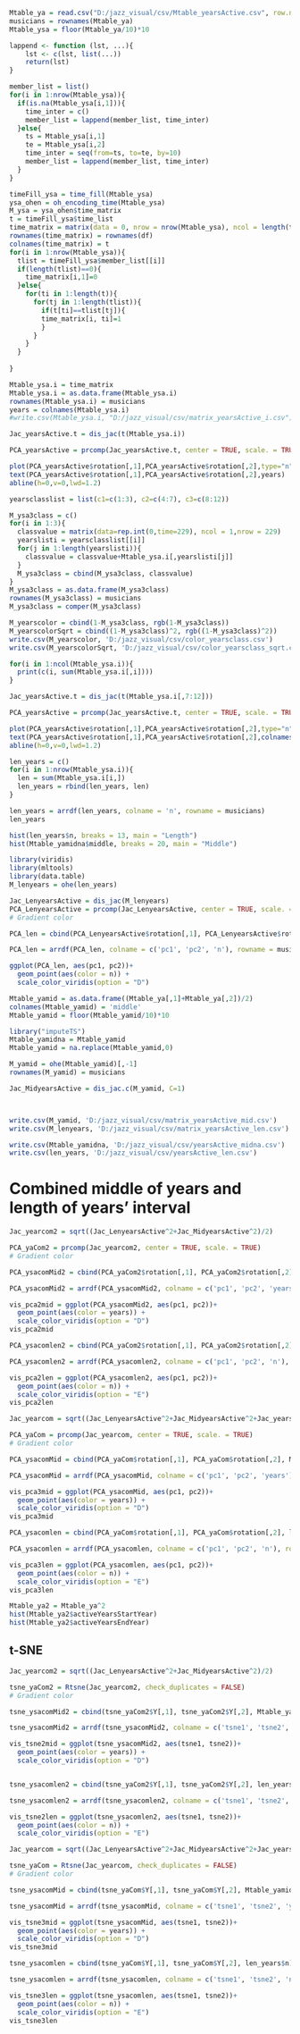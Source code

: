 ```r
Mtable_ya = read.csv("D:/jazz_visual/csv/Mtable_yearsActive.csv", row.names = 1)[,2:3]
musicians = rownames(Mtable_ya)
Mtable_ysa = floor(Mtable_ya/10)*10
```

```r
lappend <- function (lst, ...){
    lst <- c(lst, list(...))
    return(lst)
}

member_list = list()
for(i in 1:nrow(Mtable_ysa)){
  if(is.na(Mtable_ysa[i,1])){
    time_inter = c()
    member_list = lappend(member_list, time_inter)
  }else{
    ts = Mtable_ysa[i,1]
    te = Mtable_ysa[i,2]
    time_inter = seq(from=ts, to=te, by=10)
    member_list = lappend(member_list, time_inter)
  } 
}

timeFill_ysa = time_fill(Mtable_ysa)
ysa_ohen = oh_encoding_time(Mtable_ysa)
M_ysa = ysa_ohen$time_matrix
t = timeFill_ysa$time_list
time_matrix = matrix(data = 0, nrow = nrow(Mtable_ysa), ncol = length(t))
rownames(time_matrix) = rownames(df)
colnames(time_matrix) = t
for(i in 1:nrow(Mtable_ysa)){
  tlist = timeFill_ysa$member_list[[i]]
  if(length(tlist)==0){
    time_matrix[i,1]=0
  }else{
    for(ti in 1:length(t)){
      for(tj in 1:length(tlist)){
        if(t[ti]==tlist[tj]){
        time_matrix[i, ti]=1
        }
      }
    }
  }
  
}

Mtable_ysa.i = time_matrix
Mtable_ysa.i = as.data.frame(Mtable_ysa.i)
rownames(Mtable_ysa.i) = musicians
years = colnames(Mtable_ysa.i)
#write.csv(Mtable_ysa.i, "D:/jazz_visual/csv/matrix_yearsActive_i.csv")
```

```r
Jac_yearsActive.t = dis_jac(t(Mtable_ysa.i))

PCA_yearsActive = prcomp(Jac_yearsActive.t, center = TRUE, scale. = TRUE)

plot(PCA_yearsActive$rotation[,1],PCA_yearsActive$rotation[,2],type="n",xlab="PC1",ylab="PC2",main="Active years interval ",cex.axis=1.2,cex.lab=1.2,cex.main=1.6)
text(PCA_yearsActive$rotation[,1],PCA_yearsActive$rotation[,2],years)
abline(h=0,v=0,lwd=1.2)
```

```r

yearsclasslist = list(c1=c(1:3), c2=c(4:7), c3=c(8:12))

M_ysa3class = c()
for(i in 1:3){
  classvalue = matrix(data=rep.int(0,time=229), ncol = 1,nrow = 229)
  yearslisti = yearsclasslist[[i]]
  for(j in 1:length(yearslisti)){
    classvalue = classvalue+Mtable_ysa.i[,yearslisti[j]]
  }
  M_ysa3class = cbind(M_ysa3class, classvalue)
}
M_ysa3class = as.data.frame(M_ysa3class)
rownames(M_ysa3class) = musicians
M_ysa3class = comper(M_ysa3class)
```

```r
M_yearscolor = cbind(1-M_ysa3class, rgb(1-M_ysa3class))
M_yearscolorSqrt = cbind((1-M_ysa3class)^2, rgb((1-M_ysa3class)^2))
write.csv(M_yearscolor, 'D:/jazz_visual/csv/color_yearsclass.csv')
write.csv(M_yearscolorSqrt, 'D:/jazz_visual/csv/color_yearsclass_sqrt.csv')
```


```r
for(i in 1:ncol(Mtable_ysa.i)){
  print(c(i, sum(Mtable_ysa.i[,i])))
}
```

```r
Jac_yearsActive.t = dis_jac(t(Mtable_ysa.i[,7:12]))

PCA_yearsActive = prcomp(Jac_yearsActive.t, center = TRUE, scale. = TRUE)

plot(PCA_yearsActive$rotation[,1],PCA_yearsActive$rotation[,2],type="n",xlab="PC1",ylab="PC2",main="Active years interval ",cex.axis=1.2,cex.lab=1.2,cex.main=1.6)
text(PCA_yearsActive$rotation[,1],PCA_yearsActive$rotation[,2],colnames(Jac_yearsActive.t))
abline(h=0,v=0,lwd=1.2)
```

```r
len_years = c()
for(i in 1:nrow(Mtable_ysa.i)){
  len = sum(Mtable_ysa.i[i,])
  len_years = rbind(len_years, len)
}

len_years = arrdf(len_years, colname = 'n', rowname = musicians)
len_years
```

```r
hist(len_years$n, breaks = 13, main = "Length")
hist(Mtable_yamidna$middle, breaks = 20, main = "Middle")
```
```r
library(viridis)
library(mltools)
library(data.table)
M_lenyears = ohe(len_years)

Jac_LenyearsActive = dis_jac(M_lenyears)
PCA_LenyearsActive = prcomp(Jac_LenyearsActive, center = TRUE, scale. = TRUE)
# Gradient color

PCA_len = cbind(PCA_LenyearsActive$rotation[,1], PCA_LenyearsActive$rotation[,2], len_years$n)

PCA_len = arrdf(PCA_len, colname = c('pc1', 'pc2', 'n'), rowname = musicians)

ggplot(PCA_len, aes(pc1, pc2))+
  geom_point(aes(color = n)) +
  scale_color_viridis(option = "D")
```

```r
Mtable_yamid = as.data.frame((Mtable_ya[,1]+Mtable_ya[,2])/2)
colnames(Mtable_yamid) = 'middle'
Mtable_yamid = floor(Mtable_yamid/10)*10

library("imputeTS")
Mtable_yamidna = Mtable_yamid
Mtable_yamid = na.replace(Mtable_yamid,0)

M_yamid = ohe(Mtable_yamid)[,-1]
rownames(M_yamid) = musicians

Jac_MidyearsActive = dis_jac.c(M_yamid, C=1)



write.csv(M_yamid, 'D:/jazz_visual/csv/matrix_yearsActive_mid.csv')
write.csv(M_lenyears, 'D:/jazz_visual/csv/matrix_yearsActive_len.csv')

write.csv(Mtable_yamidna, 'D:/jazz_visual/csv/yearsActive_midna.csv')
write.csv(len_years, 'D:/jazz_visual/csv/yearsActive_len.csv')
```

# Combined middle of years and length of years' interval

```r
Jac_yearcom2 = sqrt((Jac_LenyearsActive^2+Jac_MidyearsActive^2)/2)

PCA_yaCom2 = prcomp(Jac_yearcom2, center = TRUE, scale. = TRUE)
# Gradient color

PCA_ysacomMid2 = cbind(PCA_yaCom2$rotation[,1], PCA_yaCom2$rotation[,2], Mtable_yamidna$middle)

PCA_ysacomMid2 = arrdf(PCA_ysacomMid2, colname = c('pc1', 'pc2', 'years'), rowname = musicians)

vis_pca2mid = ggplot(PCA_ysacomMid2, aes(pc1, pc2))+
  geom_point(aes(color = years)) +
  scale_color_viridis(option = "D")
vis_pca2mid

PCA_ysacomlen2 = cbind(PCA_yaCom2$rotation[,1], PCA_yaCom2$rotation[,2], len_years$n)

PCA_ysacomlen2 = arrdf(PCA_ysacomlen2, colname = c('pc1', 'pc2', 'n'), rowname = musicians)

vis_pca2len = ggplot(PCA_ysacomlen2, aes(pc1, pc2))+
  geom_point(aes(color = n)) +
  scale_color_viridis(option = "E")
vis_pca2len
```

```r
Jac_yearcom = sqrt((Jac_LenyearsActive^2+Jac_MidyearsActive^2+Jac_yearsActive^2)/3)

PCA_yaCom = prcomp(Jac_yearcom, center = TRUE, scale. = TRUE)
# Gradient color

PCA_ysacomMid = cbind(PCA_yaCom$rotation[,1], PCA_yaCom$rotation[,2], Mtable_yamidna$middle)

PCA_ysacomMid = arrdf(PCA_ysacomMid, colname = c('pc1', 'pc2', 'years'), rowname = musicians)

vis_pca3mid = ggplot(PCA_ysacomMid, aes(pc1, pc2))+
  geom_point(aes(color = years)) +
  scale_color_viridis(option = "D")
vis_pca3mid

PCA_ysacomlen = cbind(PCA_yaCom$rotation[,1], PCA_yaCom$rotation[,2], len_years$n)

PCA_ysacomlen = arrdf(PCA_ysacomlen, colname = c('pc1', 'pc2', 'n'), rowname = musicians)

vis_pca3len = ggplot(PCA_ysacomlen, aes(pc1, pc2))+
  geom_point(aes(color = n)) +
  scale_color_viridis(option = "E")
vis_pca3len
```


```r
Mtable_ya2 = Mtable_ya^2
hist(Mtable_ya2$activeYearsStartYear)
hist(Mtable_ya2$activeYearsEndYear)
```


## t-SNE
```r
Jac_yearcom2 = sqrt((Jac_LenyearsActive^2+Jac_MidyearsActive^2)/2)

tsne_yaCom2 = Rtsne(Jac_yearcom2, check_duplicates = FALSE)
# Gradient color

tsne_ysacomMid2 = cbind(tsne_yaCom2$Y[,1], tsne_yaCom2$Y[,2], Mtable_yamidna$middle)

tsne_ysacomMid2 = arrdf(tsne_ysacomMid2, colname = c('tsne1', 'tsne2', 'years'), rowname = musicians)

vis_tsne2mid = ggplot(tsne_ysacomMid2, aes(tsne1, tsne2))+
  geom_point(aes(color = years)) +
  scale_color_viridis(option = "D")


tsne_ysacomlen2 = cbind(tsne_yaCom2$Y[,1], tsne_yaCom2$Y[,2], len_years$n)

tsne_ysacomlen2 = arrdf(tsne_ysacomlen2, colname = c('tsne1', 'tsne2', 'n'), rowname = musicians)

vis_tsne2len = ggplot(tsne_ysacomlen2, aes(tsne1, tsne2))+
  geom_point(aes(color = n)) +
  scale_color_viridis(option = "E")
```

```r
Jac_yearcom = sqrt((Jac_LenyearsActive^2+Jac_MidyearsActive^2+Jac_yearsActive^2)/3)

tsne_yaCom = Rtsne(Jac_yearcom, check_duplicates = FALSE)
# Gradient color

tsne_ysacomMid = cbind(tsne_yaCom$Y[,1], tsne_yaCom$Y[,2], Mtable_yamidna$middle)

tsne_ysacomMid = arrdf(tsne_ysacomMid, colname = c('tsne1', 'tsne2', 'years'), rowname = musicians)

vis_tsne3mid = ggplot(tsne_ysacomMid, aes(tsne1, tsne2))+
  geom_point(aes(color = years)) +
  scale_color_viridis(option = "D")
vis_tsne3mid

tsne_ysacomlen = cbind(tsne_yaCom$Y[,1], tsne_yaCom$Y[,2], len_years$n)

tsne_ysacomlen = arrdf(tsne_ysacomlen, colname = c('tsne1', 'tsne2', 'n'), rowname = musicians)

vis_tsne3len = ggplot(tsne_ysacomlen, aes(tsne1, tsne2))+
  geom_point(aes(color = n)) +
  scale_color_viridis(option = "E")
vis_tsne3len
```